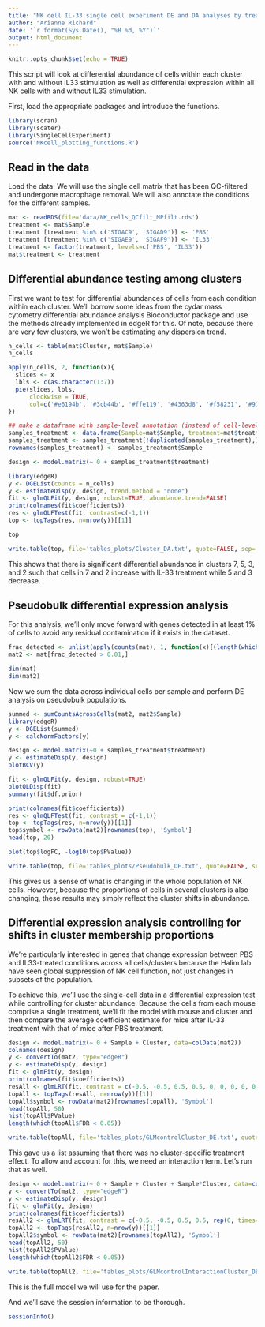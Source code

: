 ```yaml
---
title: "NK cell IL-33 single cell experiment DE and DA analyses by treatment"
author: "Arianne Richard"
date: '`r format(Sys.Date(), "%B %d, %Y")`'
output: html_document
---
```


```r
knitr::opts_chunk$set(echo = TRUE)
```

This script will look at differential abundance of cells within each cluster with and without IL33 stimulation as well as differential expression within all NK cells with and without IL33 stimulation. 

First, load the appropriate packages and introduce the functions.

```r
library(scran)
library(scater)
library(SingleCellExperiment)
source('NKcell_plotting_functions.R')
```

## Read in the data

Load the data. We will use the single cell matrix that has been QC-filtered and undergone macrophage removal. We will also annotate the conditions for the different samples.

```r
mat <- readRDS(file='data/NK_cells_QCfilt_MPfilt.rds') 
treatment <- mat$Sample
treatment [treatment %in% c('SIGAC9', 'SIGAD9')] <- 'PBS'
treatment [treatment %in% c('SIGAE9', 'SIGAF9')] <- 'IL33'
treatment <- factor(treatment, levels=c('PBS', 'IL33'))
mat$treatment <- treatment
```

## Differential abundance testing among clusters

First we want to test for differential abundances of cells from each condition within each cluster. We'll borrow some ideas from the cydar mass cytometry differential abundance analysis Bioconductor package and use the methods already implemented in edgeR for this. Of note, because there are very few clusters, we won't be estimating any dispersion trend.

```r
n_cells <- table(mat$Cluster, mat$Sample)
n_cells

apply(n_cells, 2, function(x){
  slices <- x
  lbls <- c(as.character(1:7))
  pie(slices, lbls, 
      clockwise = TRUE,
      col=c('#e6194b', '#3cb44b', '#ffe119', '#4363d8', '#f58231', '#911eb4', '#46f0f0'))
})

## make a dataframe with sample-level annotation (instead of cell-level)
samples_treatment <- data.frame(Sample=mat$Sample, treatment=mat$treatment)
samples_treatment <- samples_treatment[!duplicated(samples_treatment),]
rownames(samples_treatment) <- samples_treatment$Sample

design <- model.matrix(~ 0 + samples_treatment$treatment)

library(edgeR)
y <- DGEList(counts = n_cells)
y <- estimateDisp(y, design, trend.method = "none")
fit <- glmQLFit(y, design, robust=TRUE, abundance.trend=FALSE)
print(colnames(fit$coefficients))
res <- glmQLFTest(fit, contrast=c(-1,1))
top <- topTags(res, n=nrow(y))[[1]]

top

write.table(top, file='tables_plots/Cluster_DA.txt', quote=FALSE, sep='\t')
```

This shows that there is significant differential abundance in clusters 7, 5, 3, and 2 such that cells in 7 and 2 increase with IL-33 treatment while 5 and 3 decrease.


## Pseudobulk differential expression analysis

For this analysis, we'll only move forward with genes detected in at least 1% of cells to avoid any residual contamination if it exists in the dataset.

```r

frac_detected <- unlist(apply(counts(mat), 1, function(x){(length(which(x > 0)))/length(x)}))
mat2 <- mat[frac_detected > 0.01,]

dim(mat)
dim(mat2)
```

Now we sum the data across individual cells per sample and perform DE analysis on pseudobulk populations.

```r

summed <- sumCountsAcrossCells(mat2, mat2$Sample)
library(edgeR)
y <- DGEList(summed)
y <- calcNormFactors(y)

design <- model.matrix(~0 + samples_treatment$treatment)
y <- estimateDisp(y, design)
plotBCV(y)

fit <- glmQLFit(y, design, robust=TRUE)
plotQLDisp(fit)
summary(fit$df.prior)    

print(colnames(fit$coefficients))
res <- glmQLFTest(fit, contrast = c(-1,1))
top <- topTags(res, n=nrow(y))[[1]]
top$symbol <- rowData(mat2)[rownames(top), 'Symbol']
head(top, 20)

plot(top$logFC, -log10(top$PValue))

write.table(top, file='tables_plots/Pseudobulk_DE.txt', quote=FALSE, sep='\t')
```

This gives us a sense of what is changing in the whole population of NK cells. However, because the proportions of cells in several clusters is also changing, these results may simply reflect the cluster shifts in abundance.

## Differential expression analysis controlling for shifts in cluster membership proportions

We're particularly interested in genes that change expression between PBS and IL33-treated conditions across all cells/clusters because the Halim lab have seen global suppression of NK cell function, not just changes in subsets of the population.

To achieve this, we'll use the single-cell data in a differential expression test while controlling for cluster abundance. Because the cells from each mouse comprise a single treatment, we'll fit the model with mouse and cluster and then compare the average coefficient estimate for mice after IL-33 treatment with that of mice after PBS treatment.

```r

design <- model.matrix(~ 0 + Sample + Cluster, data=colData(mat2))
colnames(design)
y <- convertTo(mat2, type="edgeR")
y <- estimateDisp(y, design)
fit <- glmFit(y, design)
print(colnames(fit$coefficients))
resAll <- glmLRT(fit, contrast = c(-0.5, -0.5, 0.5, 0.5, 0, 0, 0, 0, 0, 0))
topAll <- topTags(resAll, n=nrow(y))[[1]]
topAll$symbol <- rowData(mat2)[rownames(topAll), 'Symbol']
head(topAll, 50)
hist(topAll$PValue)
length(which(topAll$FDR < 0.05))

write.table(topAll, file='tables_plots/GLMcontrolCluster_DE.txt', quote=FALSE, sep='\t')

```

This gave us a list assuming that there was no cluster-specific treatment effect. To allow and account for this, we need an interaction term.  Let's run that as well.

```r

design <- model.matrix(~ 0 + Sample + Cluster + Sample*Cluster, data=colData(mat2))
y <- convertTo(mat2, type="edgeR")
y <- estimateDisp(y, design)
fit <- glmFit(y, design)
print(colnames(fit$coefficients))
resAll2 <- glmLRT(fit, contrast = c(-0.5, -0.5, 0.5, 0.5, rep(0, times=(ncol(design)-4))))
topAll2 <- topTags(resAll2, n=nrow(y))[[1]]
topAll2$symbol <- rowData(mat2)[rownames(topAll2), 'Symbol']
head(topAll2, 50)
hist(topAll2$PValue)
length(which(topAll2$FDR < 0.05))

write.table(topAll2, file='tables_plots/GLMcontrolInteractionCluster_DE.txt', quote=FALSE, sep='\t')

```

This is the full model we will use for the paper.

And we'll save the session information to be thorough.

```r
sessionInfo()
```